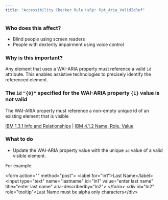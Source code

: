 ```yaml
---
title: "Accessibility Checker Rule Help: Rpt_Aria_ValidIdRef"
---
```


<div className="toolHelp">
<Row>
<Column colLg={5} colMd={3} colSm={4} className="toolLeft">

### Who does this affect?

* Blind people using screen readers
* People with dexterity impairment using voice control

### Why is this important?

Any element that uses a WAI-ARIA property must reference a valid `id` attribute. This enables assistive technologies to precisely identify the referenced element.

</Column>
<Column colLg={11} colMd={5} colSm={4} className="toolMain">

<div id="locLevel"></div>

### The `id` `"{0}"` specified for the WAI-ARIA property `{1}` value is not valid
The WAI-ARIA property must reference a non-empty unique id of an existing element that is visible

[IBM 1.3.1 Info and Relationships](http://www.ibm.com/able/guidelines/ci162/info_and_relationships.html) | [IBM 4.1.2 Name, Role, Value](http://www.ibm.com/able/guidelines/ci162/name_role_value.html)

<div id="locSnippet"></div>

### What to do

 * Update the WAI-ARIA property value with the unique `id` value of a valid visible element.

For example:

<CodeSnippet type="multi" light={true}>&lt;form action="" method="post"&gt;
      &lt;label for="ln1"&gt;Last Name&lt;/label&gt;
      &lt;input type="text" name="lastname" id="ln1" value="enter last name" title="enter last name" aria-describedby="ln2"&gt;
&lt;/form&gt;
&lt;div id="ln2" role="tooltip"&gt;Last Name must be alpha only characters&lt;/div&gt;</CodeSnippet>

</Column>
</Row>
</div>


